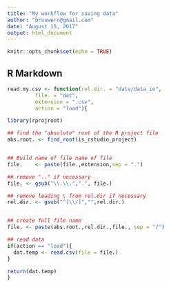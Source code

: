 ```yaml
---
title: "My workflow for saving data"
author: "brouwern@gmail.com"
date: "August 15, 2017"
output: html_document
---
```


```r
knitr::opts_chunk$set(echo = TRUE)
```

## R Markdown

```r
read.my.csv <- function(rel.dir. = "data/data_in",
         file. = "dat",
         extension = ".csv",
         action = "load"){

library(rprojroot)

## find the "absolute" root of the R project file
abs.root. <- find_root(is_rstudio_project)


## Build name of file name of file
file.    <- paste(file.,extension,sep = ".")

## remove ".." if necessary
file. <- gsub("\\.\\.",".", file.)

## remove leading \ from rel.dir if necessary
rel.dir. <- gsub("^[\\/]","",rel.dir.)


## create full file name
file. <- paste(abs.root.,rel.dir.,file., sep = "/")

## read data
if(action == "load"){
  dat.temp <- read.csv(file = file.)
}

return(dat.temp)
}

```

